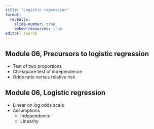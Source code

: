 ```yaml
---
title: "Logistic regression"
format: 
  revealjs:
    slide-number: true
    embed-resources: true
editor: source
---
```


## Module 06, Precursors to logistic regression

-   Test of two proportions
-   Chi-square test of independence
-   Odds ratio versus relative risk

## Module 06, Logistic regression

-   Linear on log odds scale
-   Assumptions
    -   Independence
    -   Linearity
    

